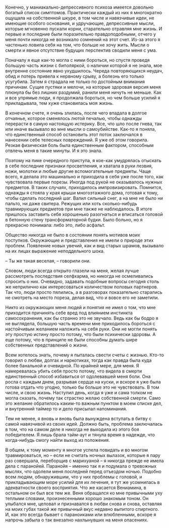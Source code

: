 # &nbsp; {#chapter-37}

Конечно, у маниакально-депрессивного психоза имеется довольно богатый список симптомов. Практически каждый из них я многократно ощущала на собственной шкуре, в том числе и навязчивые идеи, не имеющие особого основания, и удручающие, депрессивные мысли, которые мгновенно пускали корни, старательно отравляя мне жизнь. И первые и последние были поразительно правдоподобными, отчего у меня почти никогда не возникало сомнений на этот счет. Из-за этого я частенько ловила себя на том, что больше не хочу жить. Мысли о смерти и явное отсутствие будущих перспектив сводили меня с ума. 

Поначалу я еще как-то могла с ними бороться, но спустя проведя большую часть жизни с биполяркой, о наличии которой я не знала, мое внутренне состояние явно ухудшилось. Череда повторяющихся неудач, обид и потерь привела к нервному срыву, а болезнь его только усугубила. Затем я страдала не только по достойным внимания причинам. Сущие пустяки и мелочи, на которые здоровая версия меня плюнула бы без лишних раздумий, ранили меня ничуть не меньше. Как и все упрямые люди, я продолжала бороться, но чем больше усилий я прикладывала, тем хуже становилась моя жизнь. 

В конечном счете, я очень злилась, после чего впадала в долгое отчаянье, которое сменялось лютой печалью, чтобы однажды перерасти в самую настоящую истерику. Все, что шло после гнева, так или иначе вызывало во мне мысли о самоубийстве. Как-то я поняла, что единственный способ остановить этот поток заключался в нанесении себе телесных повреждений. Я уже об этом говорила. Резкая физическая боль была единственным фактором, способным отвлечь меня в такие минуты. И я это знала. 

Поэтому на пике очередного приступа, я кое-как умудрялась отыскать в себе последние признаки просветления, и хватала в руки лезвия, ножи, молотки и любые другие вспомогательные предметы. Чаще всего, я делала это машинально и приходила в себя уже после того, как чувствовала первые порезы. Иногда под рукой не оказывалось нужных предметов. В таких случаях, приходилось импровизировать. Помнится, однажды я стояла у края крыши многоэтажного дома, готовая к тому, чтобы сделать последний шаг. Валил сильный снег, а на мне не было ни пальто, ни даже свитера. Режущих или хоть сколько-нибудь травмирующих предметов при мне также не наблюдалось. В итоге пришлось заставить себя хорошенько разогнаться и вписаться головой в бетонную стену трансформаторной будки. Было больно, но я прекрасно понимала: либо это, либо асфальт.

Общество никогда не было в состоянии понять мотивов моих поступков. Окружающие и представления не имели о природе этих проблем. Появление новых увечий, как и вид старых шрамов, вызывало на их лицах выражение неподдельного шока. 

– Ты же такая веселая, – говорили они. 

Словом, люди всегда открыто глазели на меня, желая лучше рассмотреть последствия селфхарма, но никогда не осмеливались спросить о них. Очевидно, задавать подобные вопросы сегодня столь же неприлично как интересоваться количеством половых партнеров. Так что, люди просто пялились, а в разговорах показательно старались не смотреть на место пореза, делая вид, что и вовсе его не заметили. 

Никто из окружающих меня людей и понятия не имел о том, что мне приходится причинять себе вред под влиянием инстинкта самосохранения, как бы странно это не звучало. Ведь как бы бодро я не выглядела, большую часть времени мне приходилось бороться с настойчивым желанием наложить на себя руки. Они не могли понять эту простую истину просто потому, что были психически здоровы. А еще потому, что в принципе не были способны думать шире собственных представлений о жизни.

Всем хотелось знать, почему я пыталась свести счеты с жизнью. Кто-то говорил о любви, долгах и наркотиках, тогда как правда была куда более банальной и очевидной. По крайней мере, для меня. Я намеревалась убить себя просто потому, что видела в смерти единственный способ избавиться от одолевавшей меня боли. Она росла с каждым днем, разрывая сердце на куски, и вскоре я уже была готова отдать что угодно, только бы больше это не чувствовать. В том числе, и свою жизнь. Наступил день, когда я уже и сама толком не могла сказать, почему так страстно желаю собственной смерти. Само это желание обратилось каким-то важным пунктом в моем списке дел, и внутренний таймер то и дело присылал напоминания.

Тем не менее, я вновь и вновь была вынуждена вступать в битву с самой навязчивой из своих идей. Должно быть, проблема заключалась в том, что на самом деле я никогда не выходила из этого боя победителем. Я лишь брала тайм-аут и тянула время в надежде, что когда-нибудь смогу найти выход из положения. 

В общем, к тому моменту я многое успела повидать и во многом травмироваться,  но – если не считать ночных вылазок, которые я пару раз совершала, переборщив с марихуаной – я никогда прежде не имела дела с паранойей. Паранойя – именно так я и подумала о тревожных мыслях, что одолели меня последней перед отъездом ночью. Подобно всем людям, обнаружившим, что у них проблемы с головой, и прикладывающим море усилий для их лечения, я тут же усомнилась в адекватности своего восприятия. Что же касается Вениамина, в остальном он был все тем же. Веня обращался ко мне привычными уху теплыми словами, произнесенными хорошо знакомым тоном. Он улыбался мне, целовал и признавался в любви снова и снова, оставляя на моих губах такой же привычный вкус недавно выпитого спиртного. И, как это всегда бывает с параноиками или влюбленными, вскоре я напрочь забыла о так внезапно нахлынувших на меня опасениях.

